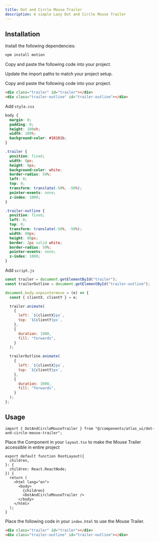 ```yaml
---
title: Dot and Circle Mouse Trailer
description: A simple Lazy Dot and Circle Mouse Trailer
---
```


<ComponentPreview
  name="dot-and-circle-mouse-trailer-demo"
/>

## Installation

<UsageTabs>

<TabsContent value="React/Next">

<Steps>

<Step>Install the following dependencies:</Step>

```bash
npm install motion 
```

<Step>Copy and paste the following code into your project.</Step>

<ComponentSource name="dot-and-circle-mouse-trailer" filePath="components/atlas_ui/dot-and-circle-mouse-trailer.tsx" />

<Step>Update the import paths to match your project setup.</Step>

</Steps>

</TabsContent>

<TabsContent value="JavaScript">

<Steps>

<Step>Copy and paste the following code into your project.</Step>

```html
<div class="trailer" id="trailer"></div>
<div class="trailer-outline" id="trailer-outline"></div>
```

<Step>Add `style.css`</Step>

```css
body {
  margin: 0;
  padding: 0;
  height: 100vh;
  width: 100%;
  background-color: #18181b;
}

.trailer {
  position: fixed;
  width: 8px;
  height: 8px;
  background-color: white;
  border-radius: 50%;
  left: 0;
  top: 0;
  transform: translate(-50%, -50%);
  pointer-events: none;
  z-index: 1000;
}

.trailer-outline {
  position: fixed;
  left: 0;
  top: 0;
  transform: translate(-50%, -50%);
  width: 80px;
  height: 80px;
  border: 2px solid white;
  border-radius: 50%;
  pointer-events: none;
  z-index: 1000;
}
```

<Step>Add `script.js`</Step>

```js
const trailer = document.getElementById("trailer");
const trailerOutline = document.getElementById("trailer-outline");

document.body.onpointermove = (e) => {
  const { clientX, clientY } = e;

  trailer.animate(
    {
      left: `${clientX}px`,
      top: `${clientY}px`,
    },
    {
      duration: 1000,
      fill: "forwards",
    }
  );

  trailerOutline.animate(
    {
      left: `${clientX}px`,
      top: `${clientY}px`,
    },
    {
      duration: 3000,
      fill: "forwards",
    }
  );
};
```

</Steps>

</TabsContent>

</UsageTabs>

## Usage

<UsageTabs>

<TabsContent value="React/Next">

```tsx
import { DotAndCircleMouseTrailer } from "@/components/atlas_ui/dot-and-circle-mouse-trailer";
```

Place the Component in your `layout.tsx` to make the Mouse Trailer accessible in entire project
```tsx
export default function RootLayout({
  children,
}: {
  children: React.ReactNode;
}) {
  return (
    <html lang="en">
      <body>
        {children}
        <DotAndCircleMouseTrailer />
      </body>
    </html>
  );
}
```

</TabsContent>

<TabsContent value="JavaScript">

Place the following code in your `index.html` to use the Mouse Trailer.

```html
<div class="trailer" id="trailer"></div>
<div class="trailer-outline" id="trailer-outline"></div>
```

</TabsContent>

</UsageTabs>